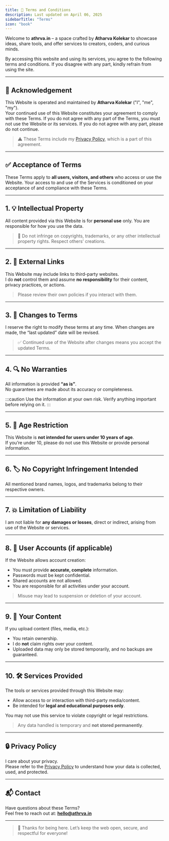 ```yaml
---
title: 📜 Terms and Conditions
description: Last updated on April 06, 2025
sidebarTitle: "Terms"
icon: "book"
---
```


Welcome to **athrva.in** – a space crafted by **Atharva Kolekar** to showcase ideas, share tools, and offer services to creators, coders, and curious minds.

By accessing this website and using its services, you agree to the following terms and conditions. If you disagree with any part, kindly refrain from using the site.

---

## 🧠 Acknowledgement

This Website is operated and maintained by **Atharva Kolekar** ("I", "me", "my").  
Your continued use of this Website constitutes your agreement to comply with these Terms. If you do not agree with any part of the Terms, you must not use the Website or its services.
If you do not agree with any part, please do not continue.

> ⚠️ These Terms include my [Privacy Policy](/privacy), which is a part of this agreement.

---

## ✅ Acceptance of Terms

These Terms apply to **all users, visitors, and others** who access or use the Website. Your access to and use of the Services is conditioned on your acceptance of and compliance with these Terms.

---

## 1. 💡 Intellectual Property

All content provided via this Website is for **personal use** only. You are responsible for how you use the data.

> 🚫 Do not infringe on copyrights, trademarks, or any other intellectual property rights. Respect others’ creations.

---

## 2. 🔗 External Links

This Website may include links to third-party websites.  
I do **not** control them and assume **no responsibility** for their content, privacy practices, or actions.

> Please review their own policies if you interact with them.

---

## 3. 📝 Changes to Terms

I reserve the right to modify these terms at any time. When changes are made, the “last updated” date will be revised.

> ✅ Continued use of the Website after changes means you accept the updated Terms.

---

## 4. 🔍 No Warranties

All information is provided **“as is”**.  
No guarantees are made about its accuracy or completeness.

:::caution
Use the information at your own risk. Verify anything important before relying on it.
:::

---

## 5. 🚫 Age Restriction

This Website is **not intended for users under 10 years of age**.  
If you’re under 10, please do not use this Website or provide personal information.

---

## 6. 🏷️ No Copyright Infringement Intended

All mentioned brand names, logos, and trademarks belong to their respective owners.

---

## 7. 💥 Limitation of Liability

I am not liable for **any damages or losses**, direct or indirect, arising from use of the Website or services.

---

## 8. 🔐 User Accounts (if applicable)

If the Website allows account creation:

- You must provide **accurate, complete** information.
- Passwords must be kept confidential.
- Shared accounts are not allowed.
- You are responsible for all activities under your account.

> Misuse may lead to suspension or deletion of your account.

---

## 9. 📂 Your Content

If you upload content (files, media, etc.):

- You retain ownership.
- I do **not** claim rights over your content.
- Uploaded data may only be stored temporarily, and no backups are guaranteed.

---

## 10. 🛠️ Services Provided

The tools or services provided through this Website may:

- Allow access to or interaction with third-party media/content.
- Be intended for **legal and educational purposes only**.

<Warning>
You may not use this service to violate copyright or legal restrictions.
</Warning>

> Any data handled is temporary and **not stored permanently**.

---

## 🔒 Privacy Policy

I care about your privacy.  
Please refer to the [Privacy Policy](/privacy) to understand how your data is collected, used, and protected.

---

## 📬 Contact

Have questions about these Terms?  
Feel free to reach out at: **[hello@athrva.in](mailto:hello@athrva.in)**

---

> 🚀 Thanks for being here. Let’s keep the web open, secure, and respectful for everyone!
